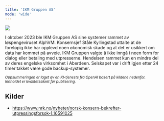 ```yaml
---
title: 'IKM Gruppen AS'
mode: 'wide'
---
```


<Frame>
<img src="/images/ikm.png" noZoom/>
</Frame>

I oktober 2023 ble IKM Gruppen AS sine systemer rammet av løspengeviruset AlphVM. Konsernsjef Ståle Kyllingstad uttalte at de foreløpig ikke har opplevd noen økonomisk skade og at det er usikkert om data har kommet på avveie. IKM Gruppen valgte å ikke inngå i noen form for dialog eller betaling med utpresserne. Hendelsen rammet kun en mindre del av deres engelske virksomhet i Aberdeen. Selskapet var i drift igjen etter 24 timer takket være gode backup-systemer.

<sup><i>Oppsummeringen er laget av en KI-tjeneste fra OpenAI basert på kildene nedenfor. Innholdet er kvalitetssikret før publisering.</i></sup>

## Kilder
- https://www.nrk.no/nyheter/norsk-konsern-bekrefter-utpressingsforsok-1.16591025
